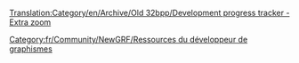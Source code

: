 [[Translation:Category/en/Archive/Old 32bpp/Development progress tracker - Extra zoom]]

[[Category:fr/Community/NewGRF/Ressources du développeur de graphismes]]